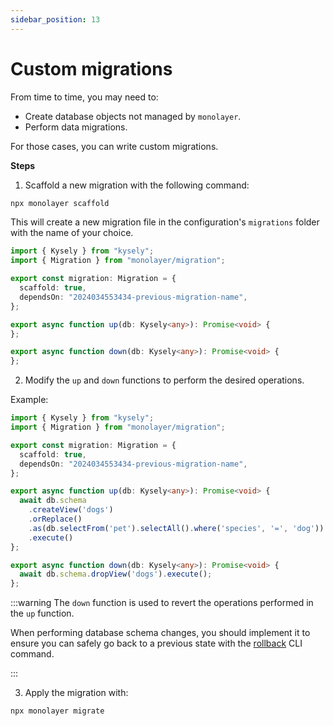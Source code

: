 ```yaml
---
sidebar_position: 13
---
```


# Custom migrations

From time to time, you may need to:
- Create database objects not managed by `monolayer`.
- Perform data migrations.

For those cases, you can write custom migrations.

**Steps**

1. Scaffold a new migration with the following command:

```bash
npx monolayer scaffold
```

This will create a new migration file in the configuration's `migrations` folder with the name of your choice.

```ts title="migrations/${configurationName}/${timestamp}-${migrationName}.ts"
import { Kysely } from "kysely";
import { Migration } from "monolayer/migration";

export const migration: Migration = {
  scaffold: true,
  dependsOn: "2024034553434-previous-migration-name",
};

export async function up(db: Kysely<any>): Promise<void> {
};

export async function down(db: Kysely<any>): Promise<void> {
};
```

2. Modify the `up` and `down` functions to perform the desired operations.

Example:
```ts title="migrations/${configurationName}/${timestamp}-${migrationName}.ts" {10-14,18}}
import { Kysely } from "kysely";
import { Migration } from "monolayer/migration";

export const migration: Migration = {
  scaffold: true,
  dependsOn: "2024034553434-previous-migration-name",
};

export async function up(db: Kysely<any>): Promise<void> {
  await db.schema
    .createView('dogs')
    .orReplace()
    .as(db.selectFrom('pet').selectAll().where('species', '=', 'dog'))
    .execute()
};

export async function down(db: Kysely<any>): Promise<void> {
  await db.schema.dropView('dogs').execute();
};
```

:::warning
The `down` function is used to revert the operations performed in the `up` function.

When performing database schema changes, you should implement it to ensure you can safely go back to a previous state with the [rollback](../cli/rollback.md) CLI command.

:::

3. Apply the migration with:

```bash
npx monolayer migrate
```

